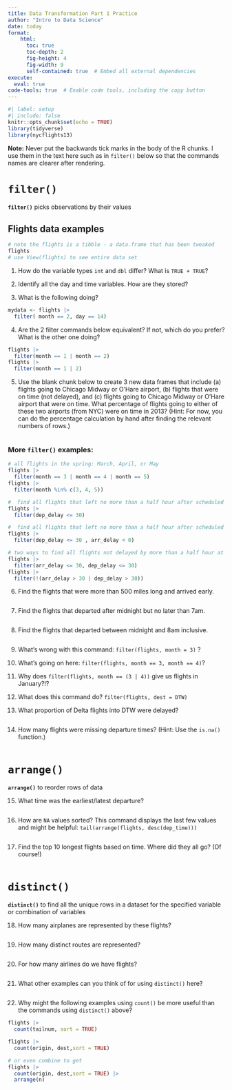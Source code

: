 ```yaml
---
title: Data Transformation Part 1 Practice
author: "Intro to Data Science"
date: today
format: 
    html: 
      toc: true
      toc-depth: 2
      fig-height: 4
      fig-width: 9
      self-contained: true  # Embed all external dependencies
execute: 
  eval: true
code-tools: true  # Enable code tools, including the copy button
---
```


```r
#| label: setup
#| include: false
knitr::opts_chunk$set(echo = TRUE)
library(tidyverse)
library(nycflights13)  
```

**Note:** Never put the backwards tick marks in the body of the R chunks. I use them in the text here such as in `filter()` below so that the commands names are clearer after rendering.

# `filter()`

**`filter()`** picks observations by their values

## Flights data examples

```r
# note the flights is a tibble - a data.frame that has been tweaked
flights  
# use View(flights) to see entire data set
```

1)  How do the variable types `int` and `dbl` differ? What is `TRUE + TRUE`?

2)  Identify all the day and time variables. How are they stored?

3)  What is the following doing?

```r
mydata <- flights |> 
  filter( month == 2, day == 14) 
```

4)  Are the 2 filter commands below equivalent? If not, which do you prefer? What is the other one doing?

```r
flights |> 
  filter(month == 1 | month == 2) 
flights |> 
  filter(month == 1 | 2)
```

5)  Use the blank chunk below to create 3 new data frames that include (a) flights going to Chicago Midway or O'Hare airport, (b) flights that were on time (not delayed), and (c) flights going to Chicago Midway or O'Hare airport that were on time. What percentage of flights going to either of these two airports (from NYC) were on time in 2013? (Hint: For now, you can do the percentage calculation by hand after finding the relevant numbers of rows.)

```r

```

### More `filter()` examples:

```r
# all flights in the spring: March, April, or May
flights |> 
  filter(month == 3 | month == 4 | month == 5)
flights |> 
  filter(month %in% c(3, 4, 5)) 

#  find all flights that left no more than a half hour after scheduled time
flights |> 
  filter(dep_delay <= 30)

#  find all flights that left no more than a half hour after scheduled time and arrived early
flights |> 
  filter(dep_delay <= 30 , arr_delay < 0)  

# two ways to find all flights not delayed by more than a half hour at either end
flights |> 
  filter(arr_delay <= 30, dep_delay <= 30)
flights |> 
  filter(!(arr_delay > 30 | dep_delay > 30))
```

6)  Find the flights that were more than 500 miles long and arrived early.

```r

```

7)  Find the flights that departed after midnight but no later than 7am.

```r

```

8)  Find the flights that departed between midnight and 8am inclusive.

```r

```

9)  What's wrong with this command: `filter(flights, month = 3)` ?

10) What's going on here: `filter(flights, month == 3, month == 4)`?

11) Why does `filter(flights, month == (3 | 4))` give us flights in January?!?

12) What does this command do? `filter(flights, dest = DTW)`

13) What proportion of Delta flights into DTW were delayed?

```r

```

14) How many flights were missing departure times? (Hint: Use the `is.na()` function.)

```r

```

# `arrange()`

**`arrange()`** to reorder rows of data

15) What time was the earliest/latest departure?

```r

```

16) How are `NA` values sorted? This command displays the last few values and might be helpful: `tail(arrange(flights, desc(dep_time)))`

```r

```

17) Find the top 10 longest flights based on time. Where did they all go? (Of course!)

```r

```

# `distinct()`

**`distinct()`** to find all the unique rows in a dataset for the specified variable or combination of variables

18) How many airplanes are represented by these flights?

```r

```


19) How many distinct routes are represented?

```r

```


20) For how many airlines do we have flights?

```r

```

21) What other examples can you think of for using `distinct()` here?

```r

```

22) Why might the following examples using `count()` be more useful than the commands using `distinct()` above?

```r
flights |> 
  count(tailnum, sort = TRUE)

flights |> 
  count(origin, dest,sort = TRUE)

# or even combine to get 
flights |> 
  count(origin, dest,sort = TRUE) |> 
  arrange(n)
```

